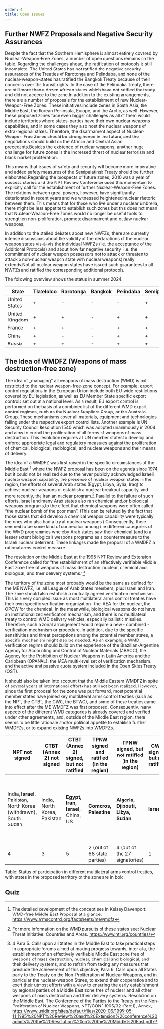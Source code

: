 ---
order: 4
title: Open Issues
---

## Further NWFZ Proposals and Negative Security Assurances

<LectureVideo poster="" subtitles="" provider="video-stream" smil="lu06/HSFK-PC_LU06-CH06_08d_240514.smil">

Despite the fact that the Southern Hemisphere is almost entirely covered by Nuclear-Weapon-Free Zones, a number of open questions remains on the table. Regarding the challenges ahead, the ratification of protocols is still incomplete. The United States has not ratified the negative security assurances of the Treaties of Rarotonga and Pelindaba, and none of the nuclear-weapon-states has ratified the Bangkok Treaty because of their concerns over the transit rights. In the case of the Pelindaba Treaty, there are still more than a dozen African states which have not ratified the treaty and did not accede to the zone.In addition to the existing arrangements, there are a number of proposals for the establishment of new Nuclear-Weapon-Free Zones. These initiatives include zones in South Asia, the Middle East, the Korean Peninsula, Europe, and the Arctic, as well. However, these proposed zones face even bigger challenges as all of them would include territories where states-parties have their own nuclear weapons capabilities, and in some cases they also host the nuclear weapons of extra-regional states. Therefore, the disarmament aspect of Nuclear-Weapon-Free Zones should be strengthened in the future, and the negotiations should build on the African and Central Asian precedents.Besides the existence of nuclear weapons, another huge challenge for future zones is the increased threat of nuclear terrorism and black market proliferation.

This means that issues of safety and security will become more imperative and added safety measures of the Semipalatinsk Treaty should be further elaborated.Regarding the prospects of future zones, 2010 was a year of success stories and the NPT Review Conference used this momentum to explicitly call for the establishment of further Nuclear-Weapon-Free Zones. The relations between great powers, however, have significantly deteriorated in recent years and we witnessed heightened nuclear rhetoric between them. This means that for those who live under a nuclear umbrella, there might be less appetite to establish such zones but this does not mean that Nuclear-Weapon-Free Zones would no longer be useful tools to strengthen non-proliferation, promote disarmament and outlaw nuclear weapons.

</LectureVideo>

In addition to the stalled debates about new NWFZs, there are currently intense discussions about the validity of the declarations of the nuclear weapon states vis-à-vis the individual NWFZs (i.e. the acceptance of the Additional Protocols) and about how far negative security (i.e. the commitment of nuclear weapon possessors not to attack or threaten to attack a non-nuclear weapon state with nuclear weapons) really extends.Not all nuclear weapon states have issued such guarantees to all NWFZs and ratified the corresponding additional protocols.

The following overview shows the status in summer 2024.

| State          | Tlatelolco | Rarotonga | Bangkok | Pelindaba | Semipalatinsk |
| -------------- | ---------- | --------- | ------- | --------- | ------------- |
| United States  | +          | -         | -       | -         | +             |
| United Kingdom | +          | +         | -       | +         | +             |
| France         | +          | +         | -       | +         | +             |
| China          | +          | -         | -       | +         | +             |
| Russia         | +          | +         | -       | +         | +             |

## The Idea of WMDFZ (Weapons of mass destruction-free zone)

The idea of „managing” all weapons of mass destruction (WMD) is not restricted to the nuclear weapon-free-zone concept. For example, export control regulations in the European Union include both EU-wide restrictions covered by EU legislation, as well as EU Member State specific export controls set out at a national level. As a result, EU export control is performed on the basis of a combined list of the different WMD export control regimes, such as the Nuclear Suppliers Group, or the Australia Group. These mechanisms cover all materials, equipment and technologies falling under the respective export control lists. Another example is UN Security Council Resolution 1540 which was adopted unanimously in 2004 and aims to curtail the proliferation of all forms of weapons of mass destruction. This resolution requires all UN member states to develop and enforce appropriate legal and regulatory measures against the proliferation of chemical, biological, radiological, and nuclear weapons and their means of delivery.

The idea of a WMDFZ was first raised in the specific circumstances of the Middle East [^1] where the NWFZ proposal has been on the agenda since 1974, but it could not be realized due to the never publicly acknowledged Israeli nuclear weapon capability, the presence of nuclear weapon states in the region, the efforts of several Arab states (Egypt, Libya, Syria, Iraq) to achieve nuclear weapons or establish a nuclear breakout capacity, and more recently, the Iranian nuclear program.[^2] Parallel to the failure of such efforts, Israel and many Arab states also ran chemical and/or biological weapons programs,to the effect that chemical weapons were often called “the nuclear bomb of the poor man”. (This can be refuted by the fact that those states that did develop a chemical weapon capability were typically the ones who also had a try at nuclear weapons.) Consequently, there seemed to be some kind of connection among the different categories of the WMD programmes whereby Arab states saw their chemical (and to a lesser extent biological) weapons programs as a countermeasure to the Israeli nuclear deterrent. These linkages made the proposal of a WMDFZ a rational arms control measure.

The resolution on the Middle East at the 1995 NPT Review and Extension Conference called for “the establishment of an effectively verifiable Middle East zone free of weapons of mass destruction, nuclear, chemical and biological, and their delivery systems.”[^3]

The territory of the zone most probably would be the same as defined for the ME NWFZ, i.e. all League of Arab States members, plus Israel and Iran. The zone should also establish a mutually agreed verification mechanism. This is a very complex issue as most multilateral arms control treaties have their own specific verification organization -the IAEA for the nuclear, the OPCW for the chemical. In the meanwhile, biological weapons do not have an institutionalized verification mechanism, and there is no multilateral treaty to control WMD delivery vehicles, especially ballistic missiles. Therefore, such a zonal arrangement would require a new - combined - verification mechanism or procedure. In addition, due to the specific sensitivities and threat perceptions among the potential member states, a specific mechanism might also be needed. As an example, a WMD verification regime should build on the experience of the Brazilian-Argentine Agency for Accounting and Control of Nuclear Materials (ABACC), the Agency for the Prohibition of Nuclear Weapons in Latin America and the Caribbean (OPANAL), the IAEA multi-level set of verification mechanism, and the active and passive quota system included in the Open Skies Treaty (OST).

It should also be taken into account that the Middle Eastern WMDFZ in spite of several years of international efforts has still not been realized. However, since the first proposal for the zone was put forward, most potential member states have joined key multilateral arms control treaties (such as the NPT, the CTBT, the CWC, the BTWC), and some of these treaties came into effect after the ME WMDFZ was first proposed. Consequently, many aspects of the different WMD categories is already covered and verified under other agreements, and, outside of the Middle East region, there seems to be little rationale and/or political appetite to establish further WMDFZs, or to expand existing NWFZs into WMDFZs.

<div className="tableContainer">
  <table className="large">
    <thead>
      <tr>
        <th>NPT not signed</th>
        <th>CTBT (Annex 2) not signed</th>
        <th>CTBT (Annex 2) signed, but not ratified</th>
        <th>TPNW signed and ratified (in the region)</th>
        <th>TPNW signed, but not ratified (in the region)</th>
        <th>CWC signed, but not ratified</th>
        <th>CWC not signed</th>
        <th>BTWC signed, but not ratified</th>
        <th>BTWC not signed</th>
      </tr>
    </thead>
    <tbody>
    <tr>
      <td>India, <strong>Israel</strong>, Pakistan, North Korea (withdrawn), South Sudan</td>
      <td>India, North Korea, Pakistan</td>
      <td><strong>Egypt, Iran, Israel</strong>, China, US</td>
      <td><strong>Comoros, Palestine</strong></td>
      <td><strong>Algeria, Djibouti, Libya, Sudan</strong></td>
      <td><strong>Israel</strong></td>
      <td><strong>Egypt</strong>, North Korea, South Sudan</td>
      <td><strong>Egypt</strong>, Haiti, <strong>Somalia, Syria</strong>, Tanzania</td>
      <td>Chad, <strong>Comoros, Djibouti</strong>, Eritrea, <strong>Israel</strong>, Kiribati, Micronesia, Namibia, South Sudan, Tuvalu</td>
    </tr>
    <tr>
      <td>4</td>
      <td>3</td>
      <td>5</td>
      <td>2 (out of 68 state parties)</td>
      <td>4 (out of the 27 signatories)</td>
      <td>1</td>
      <td>3</td>
      <td>5</td>
      <td>10</td>
    </tr>
    </tbody>
  </table>
</div>

Table: Status of participation in different multilateral arms control treaties, with states in the proposed territory of the zone are in bold.

## Quiz

<Quiz>
  <Question type="MultipleChoice" question="Which was the first uninhabited area that was declared a Nuclear-Weapon-Free Zone?">
    <Choice value="The Moon and other celestial bodies" />
    <Choice correct value="Antarctica " />
    <Choice value="The seabed" />
    <Choice value="Outer space" />
  </Question>
  <Question
    type="MultipleChoice"
    question="Which Nuclear-Weapon-Free Zone allowed its Parties to carry out explosions of nuclear devices for peaceful purposes?"
  >
    <Choice correct value="Treaty of Tlatelolco" />
    <Choice value=" Treaty of Semipalatinsk" />
    <Choice value="Treaty of Pelindaba" />
    <Choice value="Treaty of Rarotonga" />
  </Question>
  <Question type="MultipleChoice" question="Which Nuclear-Weapon-Free Zone included exclusive economic zones in its territorial scope?">
    <Choice value="Treaty of Semipalatinsk" />
    <Choice value="Treaty of Tlatelolco" />
    <Choice correct value="Treaty of Bangkok" />
    <Choice value=" Treaty of Pelindaba" />
  </Question>
  <Question
    type="MultipleChoice"
    question="Which Nuclear-Weapon-Free Zone required from its Parties to ratify the Convention on the Physical Protection of Nuclear Materials?"
  >
    <Choice value="Treaty of Pelindaba" />
    <Choice value="Treaty of Tlatelolco" />
    <Choice value="Treaty of Bangkok " />
    <Choice correct value="Treaty of Semipalatinsk" />
  </Question>
</Quiz>

[^1]: The detailed development of the concept see in Kelsey Davenport: WMD-free Middle East Proposal at a glance. https://www.armscontrol.org/factsheets/mewmdfz
[^2]: For more information on the WMD pursuits of these states see: Nuclear Threat Initiative: Countries and Areas. https://www.nti.org/countries/
[^3]: 4 Para 5. Calls upon all States in the Middle East to take practical steps in appropriate forums aimed at making progress towards, inter alia, the establishment of an effectively verifiable Middle East zone free of weapons of mass destruction, nuclear, chemical and biological, and their delivery systems, and to refrain from taking any measures that preclude the achievement of this objective; Para 6. Calls upon all States party to the Treaty on the Non-Proliferation of Nuclear Weapons, and in particular the nuclear-weapon States, to extend their cooperation and to exert their utmost efforts with a view to ensuring the early establishment by regional parties of a Middle East zone free of nuclear and all other weapons of mass destruction and their delivery systems. Resolution on the Middle East, The Conference of the Parties to the Treaty on the Non-Proliferation of Nuclear Weapons, NPT/CONF.1995/32 (Part I), Annex, https://www.unidir.org/sites/default/files/2020-06/1995-05-11_1995%20NPT%20Review%20and%20Extension%20conference%20adopts%20the%20Resolution%20on%20the%20Middle%20East.pdf
